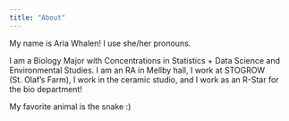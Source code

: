 ```yaml
---
title: "About"
---
```


My name is Aria Whalen! I use she/her pronouns.

I am a Biology Major with Concentrations in Statistics + Data Science and Environmental Studies. I am an RA in Mellby hall, I work at STOGROW (St. Olaf's Farm), I work in the ceramic studio, and I work as an R-Star for the bio department!

My favorite animal is the snake :)
